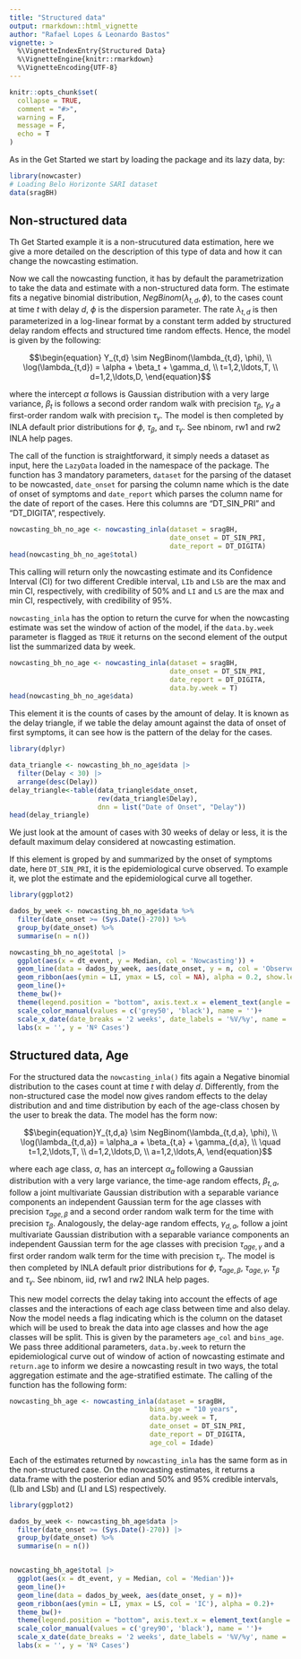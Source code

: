 ```yaml
---
title: "Structured data"
output: rmarkdown::html_vignette
author: "Rafael Lopes & Leonardo Bastos"
vignette: >
  %\VignetteIndexEntry{Structured Data}
  %\VignetteEngine{knitr::rmarkdown}
  %\VignetteEncoding{UTF-8}
---
```


```r
knitr::opts_chunk$set(
  collapse = TRUE,
  comment = "#>",
  warning = F,
  message = F,
  echo = T
)
```

As in the Get Started we start by loading the package and its lazy data, by:

```r
library(nowcaster)
# Loading Belo Horizonte SARI dataset
data(sragBH)
```

## Non-structured data

Th Get Started example it is a non-strucutured data estimation, here we give a more detailed on the description of this type of data and how it can change the nowcasting estimation. 

Now we call the nowcasting function, it has by default the parametrization to take the data and estimate with a non-structured data form. The estimate fits a negative binomial distribution, $NegBinom(\lambda_{t,d}, \phi)$, to the cases count at time $t$ with delay $d$, $\phi$ is the dispersion parameter. The rate $\lambda_{t,d}$ is then parameterized in a log-linear format by a constant term added by structured delay random effects and structured time random effects. Hence, the model is given by the following:

$$\begin{equation}
Y_{t,d} \sim NegBinom(\lambda_{t,d}, \phi), \\
\log(\lambda_{t,d}) = \alpha + \beta_t + \gamma_d, \\
t=1,2,\ldots,T, \\ d=1,2,\ldots,D,
\end{equation}$$

where the intercept $\alpha$ follows is Gaussian distribution with a very large variance, $\beta_t$ is follows a second order random walk with precision $\tau_\beta$, $\gamma_d$ a first-order random walk with precision $\tau_\gamma$. The model is then completed by INLA default prior distributions for $\phi$, $\tau_\beta$, and $\tau_\gamma$. See nbinom, rw1 and rw2 INLA help pages.

The call of the function is straightforward, it simply needs a dataset as input, here the `LazyData` loaded in the namespace of the package. The function has 3 mandatory parameters, `dataset` for the parsing of the dataset to be nowcasted, `date_onset` for parsing the column name which is the date of onset of symptoms and `date_report` which parses the column name for the date of report of the cases. Here this columns are "DT_SIN_PRI" and "DT_DIGITA", respectively. 

```r
nowcasting_bh_no_age <- nowcasting_inla(dataset = sragBH, 
                                        date_onset = DT_SIN_PRI, 
                                        date_report = DT_DIGITA)
head(nowcasting_bh_no_age$total)
```

This calling will return only the nowcasting estimate and its Confidence Interval (CI) for two different Credible interval, `LIb` and `LSb` are the max and min CI, respectively, with credibility of 50% and `LI` and `LS` are the max and min CI, respectively, with credibility of 95%.

`nowcasting_inla` has the option to return the curve for when the nowcasting estimate was set the window of action of the model, if the `data.by.week` parameter is flagged as `TRUE` it returns on the second element of the output list the summarized data by week. 

```r
nowcasting_bh_no_age <- nowcasting_inla(dataset = sragBH, 
                                        date_onset = DT_SIN_PRI, 
                                        date_report = DT_DIGITA, 
                                        data.by.week = T)
head(nowcasting_bh_no_age$data)
```
This element it is the counts of cases by the amount of delay. It is known as the delay triangle, if we table the delay amount against the data of onset of first symptoms, it can see how is the pattern of the delay for the cases.  

```r
library(dplyr)

data_triangle <- nowcasting_bh_no_age$data |> 
  filter(Delay < 30) |> 
  arrange(desc(Delay))
delay_triangle<-table(data_triangle$date_onset, 
                      rev(data_triangle$Delay),
                      dnn = list("Date of Onset", "Delay"))
head(delay_triangle)
```

We just look at the amount of cases with 30 weeks of delay or less, it is the default maximum delay considered at nowcasting estimation.  

If this element is groped by and summarized by the onset of symptoms date, here `DT_SIN_PRI`, it is the epidemiological curve observed. To example it, we plot the estimate and the epidemiological curve all together.

```r
library(ggplot2)

dados_by_week <- nowcasting_bh_no_age$data %>% 
  filter(date_onset >= (Sys.Date()-270)) %>% 
  group_by(date_onset) %>% 
  summarise(n = n())

nowcasting_bh_no_age$total |> 
  ggplot(aes(x = dt_event, y = Median, col = 'Nowcasting')) +
  geom_line(data = dados_by_week, aes(date_onset, y = n, col = 'Observed'))+
  geom_ribbon(aes(ymin = LI, ymax = LS, col = NA), alpha = 0.2, show.legend = F)+
  geom_line()+
  theme_bw()+
  theme(legend.position = "bottom", axis.text.x = element_text(angle = 90)) +
  scale_color_manual(values = c('grey50', 'black'), name = '')+
  scale_x_date(date_breaks = '2 weeks', date_labels = '%V/%y', name = 'Date in Weeks')+
  labs(x = '', y = 'Nº Cases')
```


## Structured data, Age

For the structured data the `nowcasting_inla()` fits again a Negative binomial distribution to the cases count at time $t$ with delay $d$. Differently, from the non-structured case the model now gives random effects to the delay distribution and and time distribution by each of the age-class chosen by the user to break the data. The model has the form now:

$$\begin{equation}Y_{t,d,a} \sim  NegBinom(\lambda_{t,d,a}, \phi), \\
\log(\lambda_{t,d,a}) =  \alpha_a + \beta_{t,a} + \gamma_{d,a}, \\ \quad t=1,2,\ldots,T, \\ d=1,2,\ldots,D, \\ a=1,2,\ldots,A, \end{equation}$$

where each age class, $a$, has an intercept $\alpha_a$ following a Gaussian distribution with a very large variance, the time-age random effects, $\beta_{t,a}$, follow a joint multivariate Gaussian distribution with a separable variance components an independent Gaussian term for the age classes with precision $\tau_{age,\beta}$ and a second order random walk term for the time with precision $\tau_{\beta}$. Analogously, the delay-age random effects, $\gamma_{d,a}$, follow a joint multivariate Gaussian distribution with a separable variance components an independent Gaussian term for the age classes with precision $\tau_{age,\gamma}$ and a first order random walk term for the time with precision $\tau_{\gamma}$. The model is then completed by INLA default prior distributions for $\phi$, $\tau_{age,\beta}$, $\tau_{age,\gamma}$, $\tau_{\beta}$ and $\tau_\gamma$. See nbinom, iid, rw1 and rw2 INLA help pages.

This new model corrects the delay taking into account the effects of age classes and the interactions of each age class between time and also delay. Now the model needs a flag indicating which is the column on the dataset which will be used to break the data into age classes and how the age classes will be split. This is given by the parameters `age_col` and `bins_age`. We pass three additional parameters, `data.by.week` to return the epidemiological curve out of window of action of nowcasting estimate and `return.age` to inform we desire a nowcasting result in two ways, the total aggregation estimate and the age-stratified estimate. The calling of the function has the following form:

```r
nowcasting_bh_age <- nowcasting_inla(dataset = sragBH, 
                                   bins_age = "10 years",
                                   data.by.week = T, 
                                   date_onset = DT_SIN_PRI, 
                                   date_report = DT_DIGITA,
                                   age_col = Idade)
```

Each of the estimates returned by `nowcasting_inla` has the same form as in the non-structured case. On the nowcasting estimates, it returns a data.frame with the posterior edian and 50% and 95% credible intervals, (LIb and LSb) and (LI and LS) respectively.

```r
library(ggplot2)

dados_by_week <- nowcasting_bh_age$data |> 
  filter(date_onset >= (Sys.Date()-270)) |>  
  group_by(date_onset) %>% 
  summarise(n = n())


nowcasting_bh_age$total |> 
  ggplot(aes(x = dt_event, y = Median, col = 'Median'))+
  geom_line()+
  geom_line(data = dados_by_week, aes(date_onset, y = n))+
  geom_ribbon(aes(ymin = LI, ymax = LS, col = 'IC'), alpha = 0.2)+
  theme_bw()+
  theme(legend.position = "bottom", axis.text.x = element_text(angle = 90))+
  scale_color_manual(values = c('grey90', 'black'), name = '')+
  scale_x_date(date_breaks = '2 weeks', date_labels = '%V/%y', name = 'Date in Weeks')+
  labs(x = '', y = 'Nº Cases')
```

